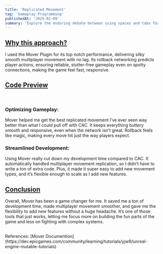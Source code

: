 ```yaml
---
title: 'Replicated Movement'
tag: 'Gameplay Programming'
publishedAt: '2025-02-09'
summary: 'Explore the enduring debate between using spaces and tabs for code indentation, and why this choice matters more than you might think.'
---
```


## <u>Why  this approach?</u>
I used the Mover Plugin for its top notch performance, delivering silky smooth multiplayer movement with no lag. Its rollback networking predicts player actions, ensuring reliable, stutter-free gameplay even on spotty connections, making the game feel fast, responsive.

## <u>Code Preview</u>
<Youtube id="p4feSKDteQ4" />
<br />

### Optimizing Gameplay:
Mover helped me get the best replicated movement I’ve ever seen way better than what I could pull off with CAC. It keeps everything buttery smooth and responsive, even when the network isn’t great. Rollback feels like magic, making every move hit just the way players expect.
<br />

### Streamlined Development:
Using Mover really cut down my development time compared to CAC. It automatically handled multiplayer movement replication, so I didn’t have to write a ton of extra code. Plus, it made it super easy to add new movement types, and it’s flexible enough to scale as I add new features.

## <u>Conclusion</u>
Overall, Mover has been a game changer for me. It saved me a ton of development time, made multiplayer movement smoother, and gave me the flexibility to add new features without a huge headache. It’s one of those tools that just works, letting me focus more on building the fun parts of the game and less on fighting with complex systems.

<br />
References: [Mover Documention](https://dev.epicgames.com/community/learning/tutorials/yjw9/unreal-engine-mutable-tutorials)

